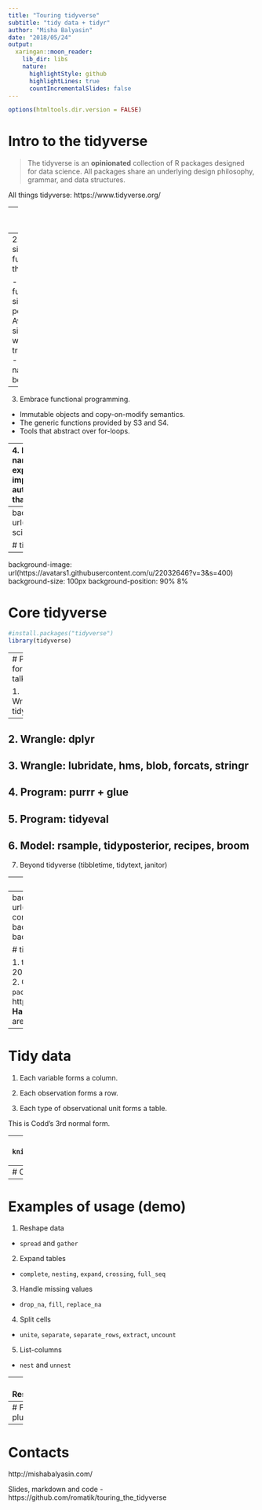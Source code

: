 ```yaml
---
title: "Touring tidyverse"
subtitle: "tidy data + tidyr"
author: "Misha Balyasin"
date: "2018/05/24"
output:
  xaringan::moon_reader:
    lib_dir: libs
    nature:
      highlightStyle: github
      highlightLines: true
      countIncrementalSlides: false
---
```



```r
options(htmltools.dir.version = FALSE)
```
# Intro to the tidyverse

>  The tidyverse is an __opinionated__ collection of R packages designed for data science. All packages share an underlying design philosophy, grammar, and data structures. 

All things tidyverse: https://www.tidyverse.org/

---
# Tidy manifesto<sup>1</sup>

1. Reuse existing data structures.

--
2. Compose simple functions with the pipe.

  - Strive to keep functions as simple as possible.
  - Avoid mixing side-effects with transformations.
  - Function names should be verbs.

--
3. Embrace functional programming.
  - Immutable objects and copy-on-modify semantics.
  - The generic functions provided by S3 and S4. 
  - Tools that abstract over for-loops.

--
4. Design for humans.
  - Invest time in naming your functions.
  - Favour explicit, lengthy names, over short, implicit, names.
  - Think about how autocomplete can also make an API that’s easy to write.


.footnote[
[1] https://cran.r-project.org/web/packages/tidyverse/vignettes/manifesto.html
]


---
background-image: url(http://r4ds.had.co.nz/diagrams/data-science.png)
background-size: 800px

# tidyverse in a picture

---
background-image: url(https://avatars1.githubusercontent.com/u/22032646?v=3&s=400)
background-size: 100px
background-position: 90% 8%

# Core tidyverse
```r
#install.packages("tidyverse")
library(tidyverse)
```

---
# Plan for the talks

1. Wrangle: tidyr
--

2. Wrangle: dplyr
--

3. Wrangle: lubridate, hms, blob, forcats, stringr
--

4. Program: purrr + glue
--

5. Program: tidyeval 
--

6. Model: rsample, tidyposterior, recipes, broom
--

7. Beyond tidyverse (tibbletime, tidytext, janitor)

---
class: center, middle

# Tidy data

---
background-image: url(https://www.rstudio.com/wp-content/uploads/2014/04/tidyr.png)
background-size: 100px
background-position: 90% 8%

# tidyr

1. tidyr replaces reshape2 (2010-2014) and reshape (2005-2010).
2. Current version - `r packageVersion("tidyr")`
3. https://github.com/tidyverse/tidyr
4. __Hadley Wickham__ and Lionel Henry are two main contributors.

---
# Tidy data

1. Each variable forms a column.

2. Each observation forms a row.

3. Each type of observational unit forms a table.

This is Codd's 3rd normal form.

---
# Examples
```r
knitr::kable(head(tidyr::table2), format = "html")
```

---
# Overview of the API
```r
funs <- getNamespaceExports("tidyr")
funs[!grepl(x = funs, pattern = "_$")]
```


---
# Examples of usage (demo)

1. Reshape data
  - `spread` and `gather`
  
2. Expand tables
  - `complete`, `nesting`, `expand`, `crossing`, `full_seq`

3. Handle missing values
  - `drop_na`, `fill`, `replace_na`
  
4. Split cells
  - `unite`, `separate`, `separate_rows`, `extract`, `uncount`

5. List-columns
  - `nest` and `unnest`
  
---
# Resources

1. http://r4ds.had.co.nz/index.html
2. http://tidyr.tidyverse.org/
3. http://vita.had.co.nz/papers/tidy-data.html
4. https://www.r-exercises.com/2017/06/22/data-wrangling-reshaping/
5. https://community.rstudio.com/
6. https://www.daeconomist.com/post/2018-05-15-spread/
7. https://github.com/MangoTheCat/tidyshiny/
8. https://github.com/rstudio/cheatsheets/blob/master/data-import.pdf

---
# Feingold plug

---
# Contacts

http://mishabalyasin.com/

Slides, markdown and code - https://github.com/romatik/touring_the_tidyverse

